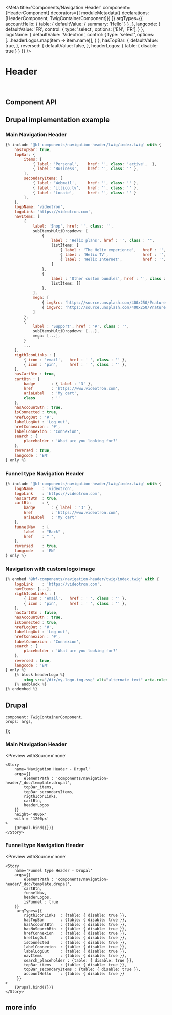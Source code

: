 


<Meta
    title='Components/Navigation Header'
    component={HeaderComponent}
    decorators={[
        moduleMetadata({ declarations: [HeaderComponent, TwigContainerComponent]})
    ]}
    argTypes={{
        accountHello: {
            table: { defaultValue: { summary: 'Hello' } },
        },
        langcode: {
            defaultValue: 'FR',
            control: {
                type: 'select',
                options: ['EN', 'FR'],
            }
        },
        logoName: {
            defaultValue: 'Videotron',
            control: {
                type: 'select',
                options: [...headerLogos.map(item => item.name)],
            }
        },
        hasTopBar: {
            defaultValue: true,
        },
        reversed: {
            defaultValue: false,
        },
        headerLogos: {
            table: { disable: true }
        }
    }}
/>


# Header

<br/>

## Component API

<Props of={HeaderComponent} />



## Drupal implementation example

### Main Navigation Header
```jsx
{% include '@bf-components/navigation-header/twig/index.twig' with {
    hasTopBar: true,
    topBar: {
        items: [
            { label: 'Personal',    href: '', class: 'active',  },
            { label: 'Business',    href: '', class: '' },
        ],
        secondaryItems: [
            { label: 'Webmail',     href: '', class: '' },
            { label: 'illico.tv',   href: '', class: '' },
            { label: 'Locate',      href: '', class: '' }
        ],
    },
    logoName: 'videotron',
    logoLink: 'https://videotron.com',
    navItems: [
        {
            label: 'Shop', href: '', class: '',
            subItemsMultiDropdown: [
                {
                    label : 'Helix plans', href : '', class : '',
                    listItems: [
                        { label : 'The Helix experience',   href : '', class : '' },
                        { label : 'Helix TV',               href : '', class : '' },
                        { label : 'Helix Internet',         href : '', class : '' },
                    ]
                },
                {
                    label : 'Other custom bundles', href : '', class : '',
                    listItems: []
                },
            ],
            mega: [
                { imgSrc: 'https://source.unsplash.com/400x250/?nature', imgAlt: 'Thumbnail', href: '#', title: '', text: '' },
                { imgSrc: 'https://source.unsplash.com/400x250/?nature', imgAlt: 'Thumbnail', href: '#', title: '', text: '' },
            ]
        },
        {
            label : 'Support', href : '#', class : '',
            subItemsMultiDropdown: [...],
            mega: [...],
        }
        ...
    ],
    rigthIconLinks : [
        { icon : 'email',   href : ' ', class : '' },
        { icon : 'pin',     href : ' ', class : '' },
    ],
    hasCartBtn : true,
    cartBtn : {
        badge       : { label : '3' },
        href        : 'https://www.videotron.com',
        ariaLabel   : 'My cart',
        class       : ''
    },
    hasAccountBtn : true,
    isConnected : true,
    hrefLogOut : '#',
    labelLogOut : 'Log out',
    hrefConnexion : '#',
    labelConnexion : 'Connexion',
    search : {
        placeholder : 'What are you looking for?'
    },
    reversed : true,
    langcode : 'EN'
} only %}
```
### Funnel type Navigation Header

```jsx
{% include '@bf-components/navigation-header/twig/index.twig' with {
    logoName    : 'videotron',
    logoLink    : 'https://videotron.com',
    hasCartBtn  : true,
    cartBtn     : {
        badge       : { label : '3' },
        href        : 'https://www.videotron.com',
        ariaLabel   : 'My cart'
    },
    funnelNav   : {
        label   : "Back" ,
        href    : " ",
    },
    reversed    : true,
    langcode    : 'EN'
} only %}
```

### Navigation with custom logo image

```jsx
{% enmbed '@bf-components/navigation-header/twig/index.twig' with {
    logoLink    : 'https://videotron.com',
    navItems: [...],
    rigthIconLinks : [
        { icon : 'email',   href : ' ', class : '' },
        { icon : 'pin',     href : ' ', class : '' },
    ],
    hasCartBtn : false,
    hasAccountBtn : true,
    isConnected : true,
    hrefLogOut : '#',
    labelLogOut : 'Log out',
    hrefConnexion : '#',
    labelConnexion : 'Connexion',
    search : {
        placeholder : 'What are you looking for?'
    },
    reversed : true,
    langcode : 'EN'
} only %}
    {% block headerLogo %}
        <img src="/dir/my-logo-img.svg" alt="alternate text" aria-roledescription="logo" role="img" />
    {% endblock %}
{% endembed %}
```



## Drupal

    component: TwigContainerComponent,
    props: args,
});


### Main Navigation Header

<Preview
    withSource='none'
>
    <Story
        name='Navigation Header - Drupal'
        args={{
            elementPath : 'components/navigation-header/_doc/template.drupal',
            topBar_items,
            topBar_secondaryItems,
            rigthIconLinks,
            cartBtn,
            headerLogos
        }}
        height='400px'
        with = '1200px'
    >
        {Drupal.bind({})}
    </Story>
</Preview>

### Funnel type Navigation Header

<Preview
    withSource='none'
>
    <Story
        name='Funnel type Header - Drupal'
        args={{
            elementPath : 'components/navigation-header/_doc/template.drupal',
            cartBtn,
            funnelNav,
            headerLogos,
            isFunnel : true
        }}
         argTypes={{
            rigthIconLinks  : {table: { disable: true }},
            hasTopBar       : {table: { disable: true }},
            hasAccountBtn   : {table: { disable: true }},
            hasNoSearchBtn  : {table: { disable: true }},
            hrefConnexion   : {table: { disable: true }},
            hrefLogOut      : {table: { disable: true }},
            isConnected     : {table: { disable: true }},
            labelConnexion  : {table: { disable: true }},
            labelLogOut     : {table: { disable: true }},
            navItems        : {table: { disable: true }},
            search_placeholder : {table: { disable: true }},
            topBar_items    : {table: { disable: true }},
            topBar_secondaryItems : {table: { disable: true }},
            accountHello    : {table: { disable: true }}
         }}
    >
        {Drupal.bind({})}
    </Story>
</Preview>

## more info

